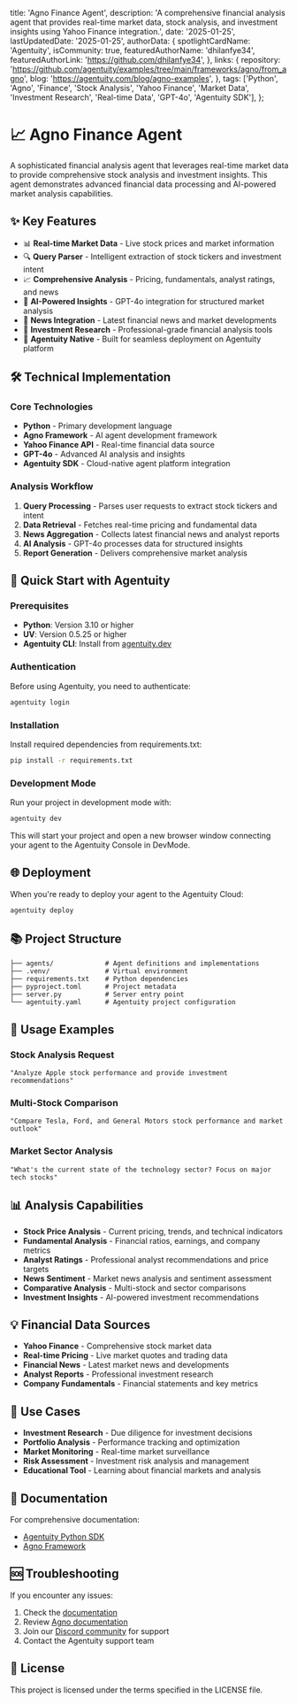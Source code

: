   title: 'Agno Finance Agent',
  description: 'A comprehensive financial analysis agent that provides real-time market data, stock analysis, and investment insights using Yahoo Finance integration.',
  date: '2025-01-25',
  lastUpdatedDate: '2025-01-25',
  authorData: {
    spotlightCardName: 'Agentuity',
    isCommunity: true,
    featuredAuthorName: 'dhilanfye34',
    featuredAuthorLink: 'https://github.com/dhilanfye34',
  },
  links: {
    repository: 'https://github.com/agentuity/examples/tree/main/frameworks/agno/from_agno',
    blog: 'https://agentuity.com/blog/agno-examples',
  },
  tags: ['Python', 'Agno', 'Finance', 'Stock Analysis', 'Yahoo Finance', 'Market Data', 'Investment Research', 'Real-time Data', 'GPT-4o', 'Agentuity SDK'],
};

# 📈 Agno Finance Agent

A sophisticated financial analysis agent that leverages real-time market data to provide comprehensive stock analysis and investment insights. This agent demonstrates advanced financial data processing and AI-powered market analysis capabilities.

## ✨ Key Features

- 📊 **Real-time Market Data** - Live stock prices and market information
- 🔍 **Query Parser** - Intelligent extraction of stock tickers and investment intent
- 📈 **Comprehensive Analysis** - Pricing, fundamentals, analyst ratings, and news
- 🤖 **AI-Powered Insights** - GPT-4o integration for structured market analysis
- 📰 **News Integration** - Latest financial news and market developments
- 💼 **Investment Research** - Professional-grade financial analysis tools
- 🚀 **Agentuity Native** - Built for seamless deployment on Agentuity platform

## 🛠️ Technical Implementation

### Core Technologies

- **Python** - Primary development language
- **Agno Framework** - AI agent development framework
- **Yahoo Finance API** - Real-time financial data source
- **GPT-4o** - Advanced AI analysis and insights
- **Agentuity SDK** - Cloud-native agent platform integration

### Analysis Workflow

1. **Query Processing** - Parses user requests to extract stock tickers and intent
2. **Data Retrieval** - Fetches real-time pricing and fundamental data
3. **News Aggregation** - Collects latest financial news and analyst reports
4. **AI Analysis** - GPT-4o processes data for structured insights
5. **Report Generation** - Delivers comprehensive market analysis

## 🚀 Quick Start with Agentuity

### Prerequisites

- **Python**: Version 3.10 or higher
- **UV**: Version 0.5.25 or higher
- **Agentuity CLI**: Install from [agentuity.dev](https://agentuity.dev)

### Authentication

Before using Agentuity, you need to authenticate:

```bash
agentuity login
```

### Installation

Install required dependencies from requirements.txt:

```bash
pip install -r requirements.txt
```

### Development Mode

Run your project in development mode with:

```bash
agentuity dev
```

This will start your project and open a new browser window connecting your agent to the Agentuity Console in DevMode.

## 🌐 Deployment

When you're ready to deploy your agent to the Agentuity Cloud:

```bash
agentuity deploy
```

## 📚 Project Structure

```
├── agents/             # Agent definitions and implementations
├── .venv/              # Virtual environment
├── requirements.txt    # Python dependencies
├── pyproject.toml      # Project metadata
├── server.py           # Server entry point
└── agentuity.yaml      # Agentuity project configuration
```

## 🔧 Usage Examples

### Stock Analysis Request

```
"Analyze Apple stock performance and provide investment recommendations"
```

### Multi-Stock Comparison

```
"Compare Tesla, Ford, and General Motors stock performance and market outlook"
```

### Market Sector Analysis

```
"What's the current state of the technology sector? Focus on major tech stocks"
```

## 📊 Analysis Capabilities

- **Stock Price Analysis** - Current pricing, trends, and technical indicators
- **Fundamental Analysis** - Financial ratios, earnings, and company metrics
- **Analyst Ratings** - Professional analyst recommendations and price targets
- **News Sentiment** - Market news analysis and sentiment assessment
- **Comparative Analysis** - Multi-stock and sector comparisons
- **Investment Insights** - AI-powered investment recommendations

## 💡 Financial Data Sources

- **Yahoo Finance** - Comprehensive stock market data
- **Real-time Pricing** - Live market quotes and trading data
- **Financial News** - Latest market news and developments
- **Analyst Reports** - Professional investment research
- **Company Fundamentals** - Financial statements and key metrics

## 🎯 Use Cases

- **Investment Research** - Due diligence for investment decisions
- **Portfolio Analysis** - Performance tracking and optimization
- **Market Monitoring** - Real-time market surveillance
- **Risk Assessment** - Investment risk analysis and management
- **Educational Tool** - Learning about financial markets and analysis

## 📖 Documentation

For comprehensive documentation:
- [Agentuity Python SDK](https://agentuity.dev/SDKs/python)
- [Agno Framework](https://docs.agno.com)

## 🆘 Troubleshooting

If you encounter any issues:

1. Check the [documentation](https://agentuity.dev/SDKs/python)
2. Review [Agno documentation](https://docs.agno.com)
3. Join our [Discord community](https://discord.gg/agentuity) for support
4. Contact the Agentuity support team

## 📝 License

This project is licensed under the terms specified in the LICENSE file.
